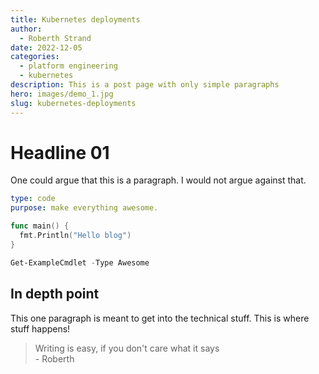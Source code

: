 ```yaml
---
title: Kubernetes deployments
author:
  - Roberth Strand
date: 2022-12-05
categories:
  - platform engineering
  - kubernetes
description: This is a post page with only simple paragraphs
hero: images/demo_1.jpg
slug: kubernetes-deployments
---
```


# Headline 01

One could argue that this is a paragraph. I would not argue against that.

```yaml
type: code
purpose: make everything awesome.
```

```go
func main() {
  fmt.Println("Hello blog")
}
```

```powershell
Get-ExampleCmdlet -Type Awesome
```

## In depth point

This one paragraph is meant to get into the technical stuff. This is where stuff happens!

>Writing is easy, if you don't care what it says
> <br />
> -&nbsp;Roberth